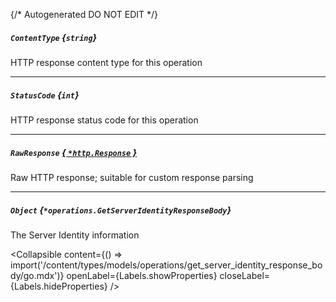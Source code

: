 {/* Autogenerated DO NOT EDIT  */}

##### `ContentType` *{`string`}*
HTTP response content type for this operation

---
##### `StatusCode` *{`int`}*
HTTP response status code for this operation

---
##### `RawResponse` [*{ `*http.Response` }*](https://pkg.go.dev/net/http#Response)
Raw HTTP response; suitable for custom response parsing

---
##### `Object` *{`*operations.GetServerIdentityResponseBody`}*
The Server Identity information

<Collapsible content={() => import('/content/types/models/operations/get_server_identity_response_body/go.mdx')} openLabel={Labels.showProperties} closeLabel={Labels.hideProperties} />



